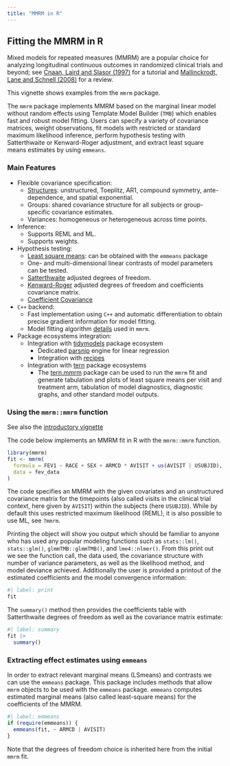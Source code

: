 ```yaml
---
title: "MMRM in R"
---
```


## Fitting the MMRM in R

Mixed models for repeated measures (MMRM) are a popular
choice for analyzing longitudinal continuous outcomes in randomized
clinical trials and beyond; see
[Cnaan, Laird and Slasor (1997)](https://doi.org/10.1002/(SICI)1097-0258(19971030)16:20<2349::AID-SIM667>3.0.CO;2-E)
for a tutorial and
[Mallinckrodt, Lane and Schnell (2008)](https://doi.org/10.1177/009286150804200402)
for a review. 

This vignette shows examples from the `mmrm` package.

The `mmrm` package implements MMRM based on the marginal linear model without 
random effects using Template Model Builder (`TMB`) which enables fast and 
robust model fitting. Users can specify a variety of covariance matrices, weight
observations, fit models with restricted or standard maximum
likelihood inference, perform hypothesis testing with Satterthwaite
or Kenward-Roger adjustment, and extract least
square means estimates by using `emmeans`.

### Main Features

* Flexible covariance specification:
  * [Structures](https://openpharma.github.io/mmrm/main/articles/covariance.html): unstructured, Toeplitz, AR1, compound symmetry, ante-dependence, and spatial exponential.
  * Groups: shared covariance structure for all subjects or group-specific
covariance estimates.
  * Variances: homogeneous or heterogeneous across time points.
* Inference:
  * Supports REML and ML.
  * Supports weights.
* Hypothesis testing:
  * [Least square means](https://openpharma.github.io/mmrm/main/reference/emmeans_support.html):
    can be obtained with the `emmeans` package
  * One- and multi-dimensional linear contrasts of model parameters can be tested.
  * [Satterthwaite](https://openpharma.github.io/mmrm/main/articles/satterthwaite.html)
    adjusted degrees of freedom.
  * [Kenward-Roger](https://openpharma.github.io/mmrm/main/articles/kenward.html)
    adjusted degrees of freedom and coefficients covariance matrix.
  * [Coefficient Covariance](https://openpharma.github.io/mmrm/main/articles/coef_vcov.html)
* `C++` backend:
  * Fast implementation using `C++` and automatic differentiation to
    obtain precise gradient information for model fitting.
  * Model fitting algorithm [details](https://openpharma.github.io/mmrm/main/articles/algorithm.html) used in `mmrm`.
* Package ecosystems integration:
  * Integration with [tidymodels](https://www.tidymodels.org/) package ecosystem
    * Dedicated [parsnip](https://parsnip.tidymodels.org/) engine for linear regression
    * Integration with [recipes](https://recipes.tidymodels.org/)
  * Integration with [tern](https://insightsengineering.github.io/tern/) package ecosystems
    * The [tern.mmrm](https://insightsengineering.github.io/tern.mmrm/) package can be used to run the `mmrm` fit and generate tabulation and plots of least square means per visit and treatment arm, tabulation of model diagnostics, diagnostic graphs, and other standard model outputs.

### Using the `mmrm::mmrm` function

See also the [introductory vignette](https://openpharma.github.io/mmrm/main/articles/introduction.html)

The code below implements an MMRM fit in R with the `mmrm::mmrm` function.

```r
library(mmrm)
fit <- mmrm(
  formula = FEV1 ~ RACE + SEX + ARMCD * AVISIT + us(AVISIT | USUBJID),
  data = fev_data
)
```

The code specifies an MMRM with the given covariates and an unstructured covariance
matrix for the timepoints (also called visits in the clinical trial context, here
given by `AVISIT`) within the subjects (here `USUBJID`). While by default this uses
restricted maximum likelihood (REML), it is also possible to use ML, see `?mmrm`.

Printing the object will show you output which should be familiar to anyone who
has used any popular modeling functions such as `stats::lm()`, `stats::glm()`,
`glmmTMB::glmmTMB()`, and `lme4::nlmer()`. From this print out we see the function call,
the data used, the covariance structure with number of variance parameters, as well
as the likelihood method, and model deviance achieved. Additionally the user is
provided a printout of the estimated coefficients and the model convergence information:

```r
#| label: print
fit
```

The `summary()` method then provides the coefficients table with Satterthwaite
degrees of freedom as well as the covariance matrix estimate:

```r
#| label: summary
fit |>
  summary()
```


### Extracting effect estimates using `emmeans`

In order to extract relevant marginal means (LSmeans) and contrasts we can use the `emmeans` package. 
This package includes methods that allow `mmrm` objects to be used with the
`emmeans` package. `emmeans` computes estimated marginal means (also called
least-square means) for the coefficients of the MMRM.

```r
#| label: emmeans
if (require(emmeans)) {
  emmeans(fit, ~ ARMCD | AVISIT)
}
```

Note that the degrees of freedom choice is inherited here from the initial `mmrm`
fit.
